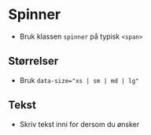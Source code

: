 
<Meta of={stories} />

# Spinner
- Bruk klassen `spinner` på typisk `<span>`
<Canvas of={stories.Default} />

## Størrelser
- Bruk `data-size="xs | sm | md | lg"`
<Canvas of={stories.Sizes} />

## Tekst
- Skriv tekst inni for dersom du ønsker
<Canvas of={stories.Text} />